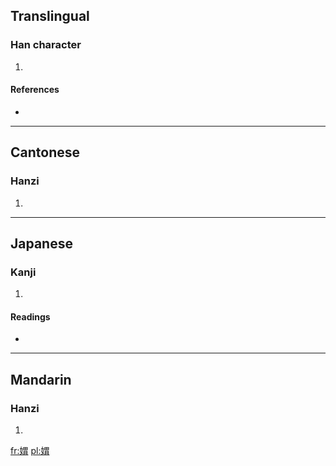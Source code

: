 ==Translingual==

===Han character===
{{Han char|rn=38|rad=女|as=09|sn=12|four=4642<sub>7</sub>|canj=女田月 (VWB)}}

# {{defn|Han|sort=女09}}

====References====
* {{Han ref|kx=0267.270|dkj=06532|dj=0535.020|hdz=21065.070|uh=5AA6|ud=23206|bh=D8BC|bd=55484}}

----

==Cantonese==

===Hanzi===
{{yue-hanzi|jyut=|y=wai6}}

# {{defn|Cantonese|sort=女09}}

----

==Japanese==

===Kanji===
{{ja-kanji|grade=|rs=女09}}

# {{defn|Japanese|sort=女09}}

====Readings====
* {{ja-readings|on=[[い]] (i)|kun=[[いもうと]] (imouto)}}

----

==Mandarin==

===Hanzi===
{{cmn-hanzi|pin=[[wèi]] ([[wei4]])|wg=wei<sup>4</sup>}}

# {{defn|Mandarin|sort=女09}}

[[fr:媦]]
[[pl:媦]]